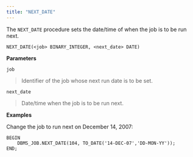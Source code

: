 ```yaml
---
title: "NEXT_DATE"
---
```


The `NEXT_DATE` procedure sets the date/time of when the job is to be run next.

```text
NEXT_DATE(<job> BINARY_INTEGER, <next_date> DATE)
```

**Parameters**

`job`

> Identifier of the job whose next run date is to be set.

`next_date`

> Date/time when the job is to be run next.

**Examples**

Change the job to run next on December 14, 2007:

```text
BEGIN
    DBMS_JOB.NEXT_DATE(104, TO_DATE('14-DEC-07','DD-MON-YY'));
END;
```
